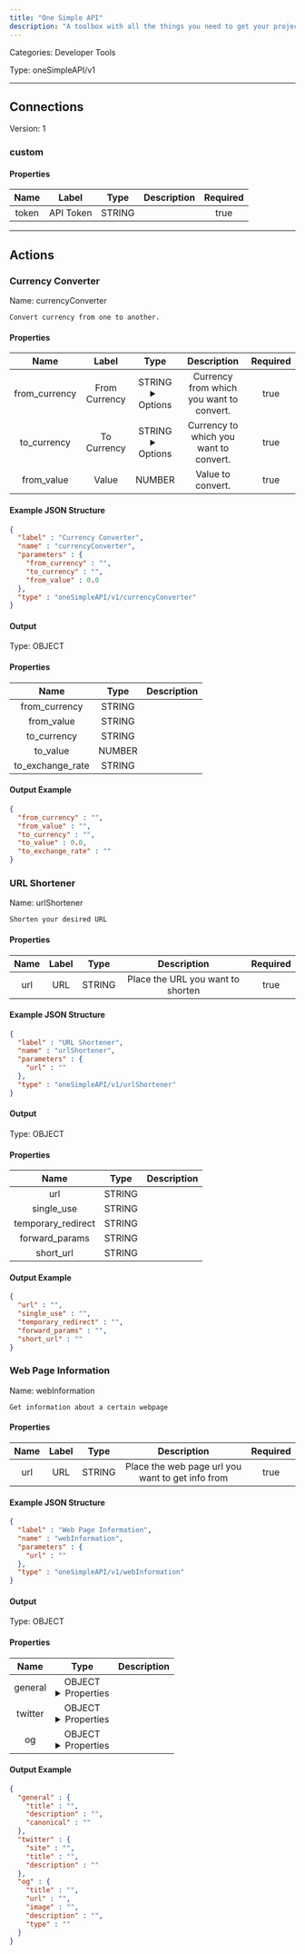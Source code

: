 ```yaml
---
title: "One Simple API"
description: "A toolbox with all the things you need to get your project to success:  Image resize and CDN, PDF and Screenshots generation, Currency Exchange and Discounts, Email Validation, QR codes, and much more!"
---
```



Categories: Developer Tools


Type: oneSimpleAPI/v1

<hr />




## Connections

Version: 1


### custom

#### Properties

|      Name       |      Label     |     Type     |     Description     | Required |
|:---------------:|:--------------:|:------------:|:-------------------:|:--------:|
| token | API Token | STRING |  | true |





<hr />


## Actions


### Currency Converter
Name: currencyConverter

`Convert currency from one to another.`

#### Properties

|      Name       |      Label     |     Type     |     Description     | Required |
|:---------------:|:--------------:|:------------:|:-------------------:|:--------:|
| from_currency | From Currency | STRING <details> <summary> Options </summary> AED, AFN, ALL, AMD, ANG, AOA, ARS, AUD, AWG, AZN, BAM, BBD, BDT, BGN, BHD, BIF, BMD, BND, BOB, BRL, BSD, BTN, BWP, BYN, BZD, CAD, CDF, CHF, CLP, CNY, COP, CRC, CUC, CUP, CVE, CZK, DJF, DKK, DOP, DZD, EGP, ERN, ETB, EUR, FJD, FKP, FOK, GBP, GEL, GGP, GHS, GIP, GMD, GNF, GTQ, GYD, HKD, HNL, HRK, HTG, HUF, IDR, ILS, IMP, INR, IQD, IRR, ISK, JMD, JOD, JPY, KES, KGS, KHR, KID, KMF, KRW, KWD, KYD, KZT, LAK, LBP, LKR, LRD, LSL, LYD, MAD, MDL, MGA, MKD, MMK, MNT, MOP, MRU, MUR, MVR, MWK, MXN, MYR, MZN, NAD, NGN, NIO, NOK, NPR, NZD, OMR, PAB, PEN, PGK, PHP, PKR, PLN, PYG, QAR, RON, RSD, RUB, RWF, SAR, SBD, SCR, SDG, SEK, SGD, SHP, SLL, SOS, SRD, SSP, STN, SYP, SZL, THB, TJS, TMT, TND, TOP, TRY, TTD, TVD, TWD, TZS, UAH, UGX, USD, UYU, UZS, VES, VND, VUV, WST, XAF, XCD, XDR, XOF, XPF, YER, ZAR, ZMW </details> | Currency from which you want to convert. | true |
| to_currency | To Currency | STRING <details> <summary> Options </summary> AED, AFN, ALL, AMD, ANG, AOA, ARS, AUD, AWG, AZN, BAM, BBD, BDT, BGN, BHD, BIF, BMD, BND, BOB, BRL, BSD, BTN, BWP, BYN, BZD, CAD, CDF, CHF, CLP, CNY, COP, CRC, CUC, CUP, CVE, CZK, DJF, DKK, DOP, DZD, EGP, ERN, ETB, EUR, FJD, FKP, FOK, GBP, GEL, GGP, GHS, GIP, GMD, GNF, GTQ, GYD, HKD, HNL, HRK, HTG, HUF, IDR, ILS, IMP, INR, IQD, IRR, ISK, JMD, JOD, JPY, KES, KGS, KHR, KID, KMF, KRW, KWD, KYD, KZT, LAK, LBP, LKR, LRD, LSL, LYD, MAD, MDL, MGA, MKD, MMK, MNT, MOP, MRU, MUR, MVR, MWK, MXN, MYR, MZN, NAD, NGN, NIO, NOK, NPR, NZD, OMR, PAB, PEN, PGK, PHP, PKR, PLN, PYG, QAR, RON, RSD, RUB, RWF, SAR, SBD, SCR, SDG, SEK, SGD, SHP, SLL, SOS, SRD, SSP, STN, SYP, SZL, THB, TJS, TMT, TND, TOP, TRY, TTD, TVD, TWD, TZS, UAH, UGX, USD, UYU, UZS, VES, VND, VUV, WST, XAF, XCD, XDR, XOF, XPF, YER, ZAR, ZMW </details> | Currency to which you want to convert. | true |
| from_value | Value | NUMBER | Value to convert. | true |

#### Example JSON Structure
```json
{
  "label" : "Currency Converter",
  "name" : "currencyConverter",
  "parameters" : {
    "from_currency" : "",
    "to_currency" : "",
    "from_value" : 0.0
  },
  "type" : "oneSimpleAPI/v1/currencyConverter"
}
```

#### Output



Type: OBJECT


#### Properties

|     Name     |     Type     |     Description     |
|:------------:|:------------:|:-------------------:|
| from_currency | STRING |  |
| from_value | STRING |  |
| to_currency | STRING |  |
| to_value | NUMBER |  |
| to_exchange_rate | STRING |  |




#### Output Example
```json
{
  "from_currency" : "",
  "from_value" : "",
  "to_currency" : "",
  "to_value" : 0.0,
  "to_exchange_rate" : ""
}
```


### URL Shortener
Name: urlShortener

`Shorten your desired URL`

#### Properties

|      Name       |      Label     |     Type     |     Description     | Required |
|:---------------:|:--------------:|:------------:|:-------------------:|:--------:|
| url | URL | STRING | Place the URL you want to shorten | true |

#### Example JSON Structure
```json
{
  "label" : "URL Shortener",
  "name" : "urlShortener",
  "parameters" : {
    "url" : ""
  },
  "type" : "oneSimpleAPI/v1/urlShortener"
}
```

#### Output



Type: OBJECT


#### Properties

|     Name     |     Type     |     Description     |
|:------------:|:------------:|:-------------------:|
| url | STRING |  |
| single_use | STRING |  |
| temporary_redirect | STRING |  |
| forward_params | STRING |  |
| short_url | STRING |  |




#### Output Example
```json
{
  "url" : "",
  "single_use" : "",
  "temporary_redirect" : "",
  "forward_params" : "",
  "short_url" : ""
}
```


### Web Page Information
Name: webInformation

`Get information about a certain webpage`

#### Properties

|      Name       |      Label     |     Type     |     Description     | Required |
|:---------------:|:--------------:|:------------:|:-------------------:|:--------:|
| url | URL | STRING | Place the web page url you want to get info from | true |

#### Example JSON Structure
```json
{
  "label" : "Web Page Information",
  "name" : "webInformation",
  "parameters" : {
    "url" : ""
  },
  "type" : "oneSimpleAPI/v1/webInformation"
}
```

#### Output



Type: OBJECT


#### Properties

|     Name     |     Type     |     Description     |
|:------------:|:------------:|:-------------------:|
| general | OBJECT <details> <summary> Properties </summary> &#123;STRING\(title), STRING\(description), STRING\(canonical)&#125; </details> |  |
| twitter | OBJECT <details> <summary> Properties </summary> &#123;STRING\(site), STRING\(title), STRING\(description)&#125; </details> |  |
| og | OBJECT <details> <summary> Properties </summary> &#123;STRING\(title), STRING\(url), STRING\(image), STRING\(description), STRING\(type)&#125; </details> |  |




#### Output Example
```json
{
  "general" : {
    "title" : "",
    "description" : "",
    "canonical" : ""
  },
  "twitter" : {
    "site" : "",
    "title" : "",
    "description" : ""
  },
  "og" : {
    "title" : "",
    "url" : "",
    "image" : "",
    "description" : "",
    "type" : ""
  }
}
```




